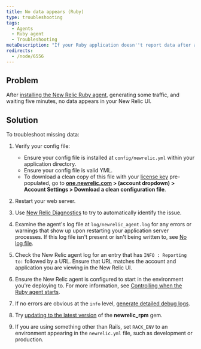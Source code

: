 ```yaml
---
title: No data appears (Ruby)
type: troubleshooting
tags:
  - Agents
  - Ruby agent
  - Troubleshooting
metaDescription: "If your Ruby application doesn''t report data after a few minutes, try these troubleshooting steps."
redirects:
  - /node/6556
---
```


## Problem

After [installing the New Relic Ruby agent](/docs/agents/ruby-agent/installation-configuration/ruby-agent-installation), generating some traffic, and waiting five minutes, no data appears in your New Relic UI.

## Solution

To troubleshoot missing data:

1. Verify your config file:

   * Ensure your config file is installed at `config/newrelic.yml` within your application directory.
   * Ensure your config file is valid YML.
   * To download a clean copy of this file with your [license key](/docs/accounts-partnerships/accounts/account-setup/license-key) pre-populated, go to **[one.newrelic.com](https://one.newrelic.com) > (account dropdown) > Account Settings > Download a clean configuration file**.
2. Restart your web server.
3. Use [New Relic Diagnostics](/docs/agents/manage-apm-agents/troubleshooting/new-relic-diagnostics) to try to automatically identify the issue.
4. Examine the agent's log file at `log/newrelic_agent.log` for any errors or warnings that show up upon restarting your application server processes. If this log file isn't present or isn't being written to, see [No log file](/docs/agents/ruby-agent/troubleshooting/no-log-file-ruby).
5. Check the New Relic agent log for an entry that has `INFO : Reporting to:` followed by a URL. Ensure that URL matches the account and application you are viewing in the New Relic UI.
6. Ensure the New Relic agent is configured to start in the environment you're deploying to. For more information, see [Controlling when the Ruby agent starts](/docs/agents/ruby-agent/troubleshooting/controlling-when-ruby-agent-starts).
7. If no errors are obvious at the `info` level, [generate detailed debug logs](/docs/agents/ruby-agent/troubleshooting/generating-logs-troubleshooting-ruby).
8. Try [updating to the latest version](/docs/agents/ruby-agent/installation-configuration/updating-deprecated-ruby-agents#update) of the **newrelic_rpm** gem.
9. If you are using something other than Rails, set `RACK_ENV` to an environment appearing in the `newrelic.yml` file, such as development or production.
